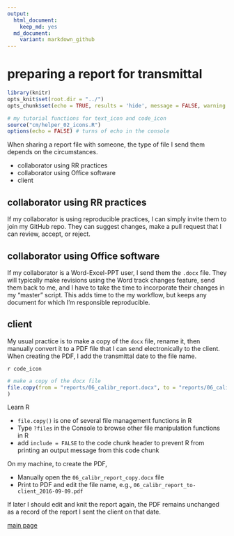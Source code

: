 ```yaml
---
output:
  html_document:
    keep_md: yes
  md_document:
    variant: markdown_github
--- 
```


# preparing a report for transmittal 

```r
library(knitr)
opts_knit$set(root.dir = "../")
opts_chunk$set(echo = TRUE, results = 'hide', message = FALSE, warning = FALSE, eval = FALSE)
```

```r
# my tutorial functions for text_icon and code_icon
source("cm/helper_02_icons.R")
options(echo = FALSE) # turns of echo in the console
```


When sharing a report file with someone, the type of file I send them depends on the circumstances. 

- collaborator using RR practices  
- collaborator using Office software 
- client 

## collaborator using RR practices 

If my collaborator is using reproducible practices, I can simply invite them to join my GitHub repo. They can suggest changes, make a pull request that I can review, accept, or reject. 

## collaborator using Office software

If my collaborator is a Word-Excel-PPT user, I send them the `.docx` file. They will typically make revisions using the Word track changes feature, send them back to me, and I have to take the time to incorporate their changes in my "master" script. This adds time to the my workflow, but keeps any document for which I'm responsible reproducible. 


## client 

My usual practice is to make a copy of the `docx` file, rename it, then manually convert it to a PDF file that I can send electronically to the client. When creating the PDF, I add the transmittal date to the file name.

`r code_icon`

```r
# make a copy of the docx file
file.copy(from = "reports/06_calibr_report.docx", to = "reports/06_calibr_report_copy.docx"
)
```

Learn R

- `file.copy()` is one of several file management functions in R
- Type `?files` in the Console to browse other file manipulation functions in R
- add `include = FALSE` to the code chunk header to prevent R from printing an output message from this code chunk

On my machine, to create the PDF,

- Manually open the  `06_calibr_report_copy.docx` file
- Print to PDF and edit the file name, e.g., `06_calibr_report_to-client_2016-09-09.pdf`

If later I should edit and knit the report again, the PDF remains unchanged as a  record of the report I sent the client on that date.

[main page](../README.md)








